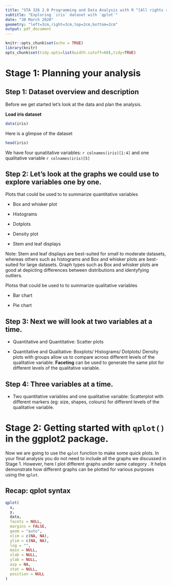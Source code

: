 ```yaml
---
title: "STA 326 2.0 Programming and Data Analysis with R ^[All rights reserved by Thiyanga S. Talagala]"
subtitle: "Exploring `iris` dataset with `qplot`"
date: "30 March 2020"
geometry: "left=3cm,right=3cm,top=2cm,bottom=2cm"
output: pdf_document
---
```


```r
knitr::opts_chunk$set(echo = TRUE)
library(knitr)
opts_chunk$set(tidy.opts=list(width.cutoff=60),tidy=TRUE)
```


# Stage 1:  Planning your analysis

## Step 1: Dataset overview and description

Before we get started let's look at the data and plan the analysis.

**Load iris dataset**
```r
data(iris)
```

Here is a glimpse of the dataset

```r
head(iris)
```

We have four qunatitative variables: `r colnames(iris)[1:4]` and one qualitative variable `r colnames(iris)[5]`

## Step 2: Let's look at the graphs we could use to explore variables one by one.

Plots that could be used to to summarize quantitative variables

  - Box and whisker plot

  - Histograms

  - Dotplots 

  - Density plot
  
  - Stem and leaf displays
  
Note: Stem and leaf displays are best-suited for small to moderate datasets, whereas others such as histograms and Box and whisker plots are best-suited for large datasets. Graph types such as Box and whisker plots are good at depicting differences between distributions and identyfying outliers.

Plotss that could be used to to summarize qualitative variables

  - Bar chart

  - Pie chart

## Step 3: Next we will look at two variables at a time.

- Quantitative and Quantitative: Scatter plots

- Quantitative and Qualitative: Boxplots/ Histograms/ Dotplots/ Density plots with groups allow us to compare across different levels of the qualitative variable. **Faceting** can be used to generate the same plot for different levels of the qualitative variable.

## Step 4: Three variables at a time.

- Two quantitative variables and one qualitative variable: Scatterplot with different markers  (eg: size, shapes, colours) for different levels of the qualitative variable.

# Stage 2: Getting started with `qplot()` in the ggplot2 package.

Now we are going to use the `qplot` function to make some quick plots. In your final analysis you do not need to include all the graphs we discussed in Stage 1. However, here I plot different graphs under same category . It helps demonstrate how different graphs can be plotted for various purposes using the `qplot`.

## Recap: qplot syntax


```r
qplot(
  x,
  y,
  data,
  facets = NULL,
  margins = FALSE,
  geom = "auto",
  xlim = c(NA, NA),
  ylim = c(NA, NA),
  log = "",
  main = NULL,
  xlab = NULL,
  ylab = NULL,
  asp = NA,
  stat = NULL,
  position = NULL
)

```

   



